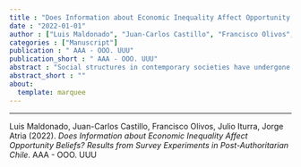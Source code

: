 ```yaml
---
title : "Does Information about Economic Inequality Affect Opportunity Beliefs? Results from Survey Experiments in Post-Authoritarian Chile"
date : "2022-01-01"
author : ["Luis Maldonado", "Juan-Carlos Castillo", "Francisco Olivos", "Julio Iturra", "Jorge Atria"]
categories : ["Manuscript"]
publication : " AAA - OOO. UUU"
publication_short : " AAA - OOO. UUU"
abstract : "Social structures in contemporary societies have undergone significant changes over the last few decades. In advanced economies, there has been an increase in socio-economic inequality and pressure to dismantle the welfare state. At this juncture of institutional change, understanding citizens' preferences about how social policies should be financed becomes crucial, as these attitudes are critical for supporting or impeding policy reforms. Several studies have examined the support for welfare policies among citizens. However, some puzzles persist in the literature. Research on the topic, especially in USA, has largely concluded that citizens are uninformed of the levels of income inequality in their societies, even when informed, it is not clear their support for redistributive policies. Furthermore, a large body of research on American Dream ideology and system justification theory assumes that these ideologies predisposes voters to put high value on individual factors as critical ways to reduce economic inequality. However, most of the studies does not consider the reverse: information about rising economic inequality may also have a negative effect on beliefs about the opportunities of upward social mobility. Finally, most of the existing evidence concerns advanced societies, lacking information about developing contexts.  In such a context, the present study aims at filling some of the gaps by examining whether exposure to objective information about economic inequality and poverty affects perceptions about opportunities and meritocracy in Chile. Chilean society has experimented strong structural changes in the last 30 years, being the substantial decrease in the level of poverty over the last decades one of the most salient transformations. By using this trend, the present investigation aims to contribute to the understanding of the effect of information about dimensions of socio-economic inequality on individuals’ beliefs, through an experimental study. Specifically, the study assesses how information about changes in the social structure of Chilean society affect the perception about the importance of structural and individual factors in “getting ahead”. We derive our main hypotheses from the opportunity model of beliefs about economic inequality (McCall et al., 2017). Drawing on studies that focus on beliefs about inequality and opportunity rather than redistributive preferences, this model proposes that perceptions of increasing economic inequality generates skepticism about the existence of economic opportunities in the society. Furthermore, we evaluate the direction of perceptions’ updates to identify heterogeneity among participants in the experiment. To test our hypotheses, we applied survey experiments to convenience samples of Chileans in 2019 and 2020 via Netquest, an online panel company that produces heterogenous samples for several Latin American countries. We present findings of two studies. The first experimental study seeks to evaluate the role that information about income inequality and poverty in Chile has on perception of opportunities and the other one evaluates perceptions’ updates with moderators that captures previous knowledge about income inequality. Findings indicate that while factual information about large inequality increase support for structural factors and undermines the belief in meritocracy, information about evolution of poverty in the last decades in Chile also increases the support for the role of social origin in getting ahead in the life. Results about moderators suggest that our informational treatments have very strong effects on the belief in the structural factor for low-income groups and respondents with strong attachment to egalitarian beliefs. We discuss practical and theoretical implications of these results."
abstract_short : ""
about:
  template: marquee
---
```

---


::: {.callout-note title="How to cite this work"}

Luis Maldonado, Juan-Carlos Castillo, Francisco Olivos, Julio Iturra, Jorge Atria (2022). *Does Information about Economic Inequality Affect Opportunity Beliefs? Results from Survey Experiments in Post-Authoritarian Chile*.  AAA - OOO. UUU

:::

